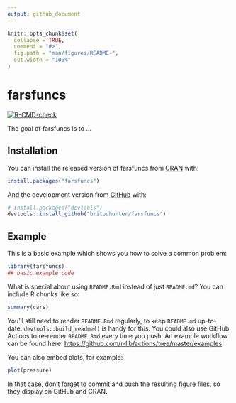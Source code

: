 ```yaml
---
output: github_document
---
```


<!-- README.md is generated from README.Rmd. Please edit that file -->

```r
knitr::opts_chunk$set(
  collapse = TRUE,
  comment = "#>",
  fig.path = "man/figures/README-",
  out.width = "100%"
)
```

# farsfuncs

<!-- badges: start -->
[![R-CMD-check](https://github.com/britodhunter/farsfuncs/workflows/R-CMD-check/badge.svg)](https://github.com/britodhunter/farsfuncs/actions)
<!-- badges: end -->

The goal of farsfuncs is to ...

## Installation

You can install the released version of farsfuncs from [CRAN](https://CRAN.R-project.org) with:

``` r
install.packages("farsfuncs")
```

And the development version from [GitHub](https://github.com/) with:

``` r
# install.packages("devtools")
devtools::install_github("britodhunter/farsfuncs")
```
## Example

This is a basic example which shows you how to solve a common problem:

```r
library(farsfuncs)
## basic example code
```

What is special about using `README.Rmd` instead of just `README.md`? You can include R chunks like so:

```r
summary(cars)
```

You'll still need to render `README.Rmd` regularly, to keep `README.md` up-to-date. `devtools::build_readme()` is handy for this. You could also use GitHub Actions to re-render `README.Rmd` every time you push. An example workflow can be found here: <https://github.com/r-lib/actions/tree/master/examples>.

You can also embed plots, for example:

```r
plot(pressure)
```

In that case, don't forget to commit and push the resulting figure files, so they display on GitHub and CRAN.
